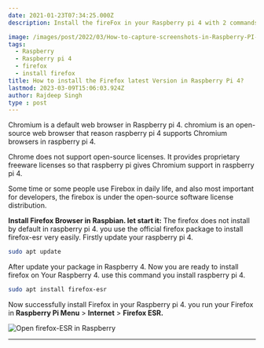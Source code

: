 ```yaml
---
date: 2021-01-23T07:34:25.000Z
description: Install the fireFox in your Raspberry pi 4 with 2 commands

image: /images/post/2022/03/How-to-capture-screenshots-in-Raspberry-PI-4--1-.png
tags:
  - Raspberry
  - Raspberry pi 4
  - firefox
  - install firefox
title: How to install the Firefox latest Version in Raspberry Pi 4?
lastmod: 2023-03-09T15:06:03.924Z
author: Rajdeep Singh
type : post
---
```


Chromium is a default web browser in Raspberry pi 4. chromium is an open-source web browser that reason raspberry pi 4 supports Chromium browsers in raspberry
pi 4.

Chrome does not support open-source licenses. It provides proprietary freeware licenses so that raspberry pi gives Chromium support in raspberry pi 4.

Some time or some people use Firebox in daily life, and also most important for developers, the firebox is under the open-source software license distribution.

**Install Firefox Browser in Raspbian. let start it:** The firefox does not install by default in raspberry pi 4. you use the official firefox package to
install firefox-esr very easily. Firstly update your raspberry pi 4.

```bash
sudo apt update
```

After update your package in Raspberry 4. Now you are ready to install firefox
on Your Raspberry 4. use this command you install raspberry pi 4.

```bash
sudo apt install firefox-esr
```

Now successfully install Firefox in your Raspberry pi 4. you run your Firefox in **Raspberry Pi Menu** > **Internet** > **Firefox ESR.**

![Open firefox-ESR in Raspberry](/images/post/2021/01/install-firebox-esr.png "Open firefox-ESR in Raspberry")

---
